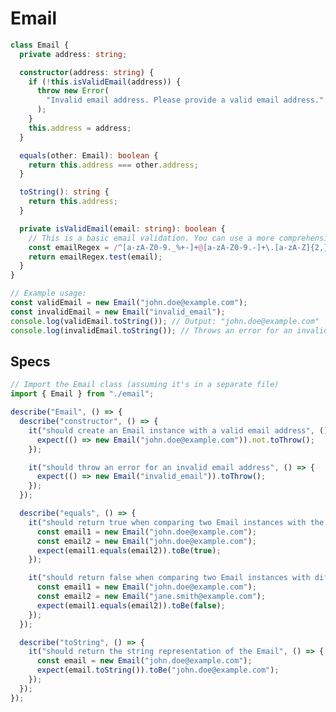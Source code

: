 # Email

```ts copy
class Email {
  private address: string;

  constructor(address: string) {
    if (!this.isValidEmail(address)) {
      throw new Error(
        "Invalid email address. Please provide a valid email address."
      );
    }
    this.address = address;
  }

  equals(other: Email): boolean {
    return this.address === other.address;
  }

  toString(): string {
    return this.address;
  }

  private isValidEmail(email: string): boolean {
    // This is a basic email validation. You can use a more comprehensive regular expression for production use.
    const emailRegex = /^[a-zA-Z0-9._%+-]+@[a-zA-Z0-9.-]+\.[a-zA-Z]{2,}$/;
    return emailRegex.test(email);
  }
}

// Example usage:
const validEmail = new Email("john.doe@example.com");
const invalidEmail = new Email("invalid_email");
console.log(validEmail.toString()); // Output: "john.doe@example.com"
console.log(invalidEmail.toString()); // Throws an error for an invalid email
```

## Specs

```ts copy
// Import the Email class (assuming it's in a separate file)
import { Email } from "./email";

describe("Email", () => {
  describe("constructor", () => {
    it("should create an Email instance with a valid email address", () => {
      expect(() => new Email("john.doe@example.com")).not.toThrow();
    });

    it("should throw an error for an invalid email address", () => {
      expect(() => new Email("invalid_email")).toThrow();
    });
  });

  describe("equals", () => {
    it("should return true when comparing two Email instances with the same address", () => {
      const email1 = new Email("john.doe@example.com");
      const email2 = new Email("john.doe@example.com");
      expect(email1.equals(email2)).toBe(true);
    });

    it("should return false when comparing two Email instances with different addresses", () => {
      const email1 = new Email("john.doe@example.com");
      const email2 = new Email("jane.smith@example.com");
      expect(email1.equals(email2)).toBe(false);
    });
  });

  describe("toString", () => {
    it("should return the string representation of the Email", () => {
      const email = new Email("john.doe@example.com");
      expect(email.toString()).toBe("john.doe@example.com");
    });
  });
});
```
